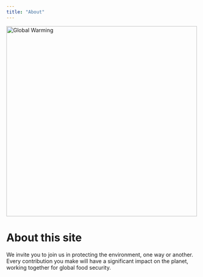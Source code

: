 ```yaml
---
title: "About"
---
```


![](GlobalWarming2.jpg){alt="Global Warming" fig-align="left" width="500"}

# About this site

We invite you to join us in protecting the environment, one way or another. Every contribution you make will have a significant impact on the planet, working together for global food security.
